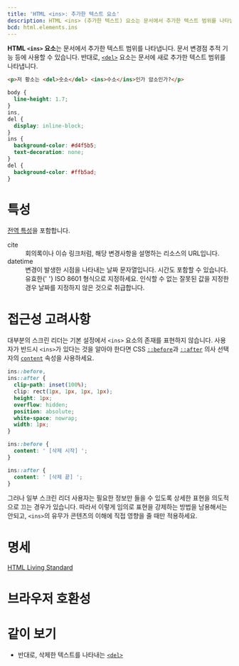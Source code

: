 ```yaml
---
title: 'HTML <ins>: 추가한 텍스트 요소'
description: HTML <ins> (추가한 텍스트) 요소는 문서에서 추가한 텍스트 범위를 나타냅니다.
bcd: html.elements.ins
---
```


**HTML `<ins>` 요소**는 문서에서 추가한 텍스트 범위를 나타냅니다. 문서 변경점 추적 기능 등에 사용할 수 있습니다. 반대로, [`<del>`](./del) 요소는 문서에 새로 추가한 텍스트 범위를 나타냅니다.

<HTMLDemo height={60}>

```html
<p>저 황소는 <del>숫소</del> <ins>수소</ins>인가 암소인가?</p>
```

```css
body {
  line-height: 1.7;
}
ins,
del {
  display: inline-block;
}
ins {
  background-color: #d4f5b5;
  text-decoration: none;
}
del {
  background-color: #ffb5ad;
}
```

</HTMLDemo>

# 특성

[전역 특성](/docs/Web/HTML/Global_attributes)을 포함합니다.

<dl>
  <Term>cite</Term>
  <dd>회의록이나 이슈 링크처럼, 해당 변경사항을 설명하는 리소스의 URL입니다.</dd>
  <Term>datetime</Term>
  <dd>
    변경이 발생한 시점을 나타내는 날짜 문자열입니다. 시간도 포함할 수 있습니다. 유효한{' '}
    <Anchor href="https://www.iso.org/iso-8601-date-and-time-format.html">ISO 8601</Anchor> 형식으로 지정하세요. 인식할
    수 없는 잘못된 값을 지정한 경우 날짜를 지정하지 않은 것으로 취급합니다.
  </dd>
</dl>

# 접근성 고려사항

대부분의 스크린 리더는 기본 설정에서 `<ins>` 요소의 존재를 표현하지 않습니다. 사용자가 반드시 `<ins>`가 있다는 것을 알아야 한다면 CSS [`::before`]()과 [`::after`]() 의사 선택자의 [`content`]() 속성을 사용하세요.

```css
ins::before,
ins::after {
  clip-path: inset(100%);
  clip: rect(1px, 1px, 1px, 1px);
  height: 1px;
  overflow: hidden;
  position: absolute;
  white-space: nowrap;
  width: 1px;
}

ins::before {
  content: ' [삭제 시작] ';
}

ins::after {
  content: ' [삭제 끝] ';
}
```

그러나 일부 스크린 리더 사용자는 필요한 정보만 들을 수 있도록 상세한 표현을 의도적으로 끄는 경우가 있습니다. 따라서 이렇게 임의로 표현을 강제하는 방법을 남용해서는 안되고, `<ins>`의 유무가 콘텐츠의 이해에 직접 영향을 줄 때만 적용하세요.

# 명세

[HTML Living Standard](https://html.spec.whatwg.org/multipage/edits.html#the-ins-element)

# 브라우저 호환성

<BrowserCompat data={bcd} />

# 같이 보기

- 반대로, 삭제한 텍스트를 나타내는 [`<del>`](./del)
